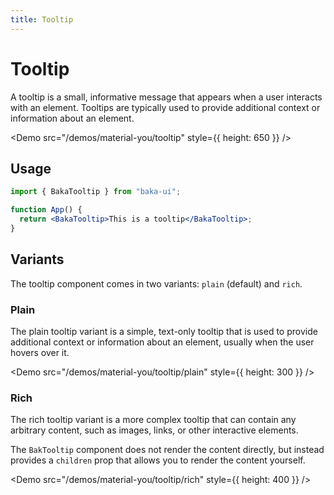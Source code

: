 ```yaml
---
title: Tooltip
---
```


# Tooltip

A tooltip is a small, informative message that appears when a user interacts with an element. Tooltips are typically used to provide additional context or information about an element.

<Demo src="/demos/material-you/tooltip" style={{ height: 650 }} />

## Usage

```jsx
import { BakaTooltip } from "baka-ui";

function App() {
  return <BakaTooltip>This is a tooltip</BakaTooltip>;
}
```

## Variants

The tooltip component comes in two variants: `plain` (default) and `rich`.

### Plain

The plain tooltip variant is a simple, text-only tooltip that is used to provide additional context or information about an element, usually when the user hovers over it.

<Demo src="/demos/material-you/tooltip/plain" style={{ height: 300 }} />

### Rich

The rich tooltip variant is a more complex tooltip that can contain any arbitrary content, such as images, links, or other interactive elements. 

The `BakTooltip` component does not render the content directly, but instead provides a `children` prop that allows you to render the content yourself.

<Demo src="/demos/material-you/tooltip/rich" style={{ height: 400 }} />
